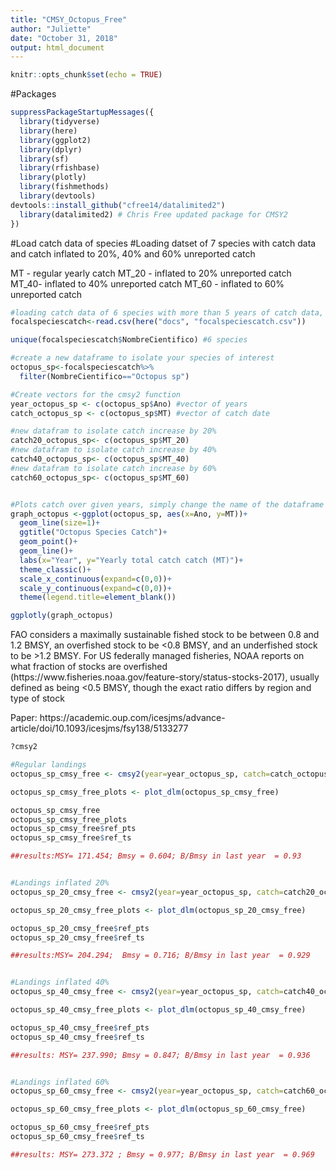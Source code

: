 ```yaml
---
title: "CMSY_Octopus_Free"
author: "Juliette"
date: "October 31, 2018"
output: html_document
---
```


```r
knitr::opts_chunk$set(echo = TRUE)
```

#Packages 

```r
suppressPackageStartupMessages({
  library(tidyverse)
  library(here)
  library(ggplot2)
  library(dplyr)
  library(sf)
  library(rfishbase)
  library(plotly)
  library(fishmethods)
  library(devtools)
devtools::install_github("cfree14/datalimited2") 
  library(datalimited2) # Chris Free updated package for CMSY2
})


```


#Load catch data of species
#Loading datset of 7 species with catch data and catch inflated to 20%, 40% and 60% unreported catch 

MT - regular yearly catch 
MT_20 - inflated to 20% unreported catch
MT_40- inflated to 40% unreported catch
MT_60 - inflated to 60% unreported catch
```r
#loading catch data of 6 species with more than 5 years of catch data, detailed code for this dataset is in the "landing sites.rmd" in docs 
focalspeciescatch<-read.csv(here("docs", "focalspeciescatch.csv"))

unique(focalspeciescatch$NombreCientifico) #6 species 

#create a new dataframe to isolate your species of interest 
octopus_sp<-focalspeciescatch%>%
  filter(NombreCientifico=="Octopus sp")

#Create vectors for the cmsy2 function
year_octopus_sp <- c(octopus_sp$Ano) #vector of years
catch_octopus_sp <- c(octopus_sp$MT) #vector of catch date 

#new datafram to isolate catch increase by 20%
catch20_octopus_sp<- c(octopus_sp$MT_20)
#new datafram to isolate catch increase by 40%
catch40_octopus_sp<- c(octopus_sp$MT_40)
#new datafram to isolate catch increase by 60%
catch60_octopus_sp<- c(octopus_sp$MT_60)



```


```r
#Plots catch over given years, simply change the name of the dataframe ie "Octopus"
graph_octopus <-ggplot(octopus_sp, aes(x=Ano, y=MT))+
  geom_line(size=1)+
  ggtitle("Octopus Species Catch")+
  geom_point()+
  geom_line()+
  labs(x="Year", y="Yearly total catch catch (MT)")+
  theme_classic()+
  scale_x_continuous(expand=c(0,0))+
  scale_y_continuous(expand=c(0,0))+
  theme(legend.title=element_blank())

ggplotly(graph_octopus)


```



FAO considers a maximally sustainable fished stock to be between 0.8 and 1.2 BMSY, an overfished stock to be <0.8 BMSY, and an underfished stock to be >1.2 BMSY. For US federally managed fisheries, NOAA reports on what fraction of stocks are overfished (https://www.fisheries.noaa.gov/feature-story/status-stocks-2017), usually defined as being <0.5 BMSY, though the exact ratio differs by region and type of stock

Paper: https://academic.oup.com/icesjms/advance-article/doi/10.1093/icesjms/fsy138/5133277

```r

?cmsy2

#Regular landings 
octopus_sp_cmsy_free <- cmsy2(year=year_octopus_sp, catch=catch_octopus_sp, resilience = "Medium")

octopus_sp_cmsy_free_plots <- plot_dlm(octopus_sp_cmsy_free)

octopus_sp_cmsy_free
octopus_sp_cmsy_free_plots
octopus_sp_cmsy_free$ref_pts
octopus_sp_cmsy_free$ref_ts

##results:MSY= 171.454; Bmsy = 0.604; B/Bmsy in last year  = 0.93


#Landings inflated 20%
octopus_sp_20_cmsy_free <- cmsy2(year=year_octopus_sp, catch=catch20_octopus_sp, resilience = "Medium")

octopus_sp_20_cmsy_free_plots <- plot_dlm(octopus_sp_20_cmsy_free)

octopus_sp_20_cmsy_free$ref_pts
octopus_sp_20_cmsy_free$ref_ts

##results:MSY= 204.294;  Bmsy = 0.716; B/Bmsy in last year  = 0.929


#Landings inflated 40%
octopus_sp_40_cmsy_free <- cmsy2(year=year_octopus_sp, catch=catch40_octopus_sp, resilience = "Medium")

octopus_sp_40_cmsy_free_plots <- plot_dlm(octopus_sp_40_cmsy_free)

octopus_sp_40_cmsy_free$ref_pts
octopus_sp_40_cmsy_free$ref_ts

##results: MSY= 237.990; Bmsy = 0.847; B/Bmsy in last year  = 0.936


#Landings inflated 60%
octopus_sp_60_cmsy_free <- cmsy2(year=year_octopus_sp, catch=catch60_octopus_sp, resilience = "Medium")

octopus_sp_60_cmsy_free_plots <- plot_dlm(octopus_sp_60_cmsy_free)

octopus_sp_60_cmsy_free$ref_pts
octopus_sp_60_cmsy_free$ref_ts

##results: MSY= 273.372	; Bmsy = 0.977; B/Bmsy in last year  = 0.969

```












